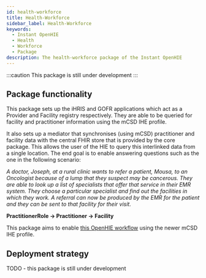 ```yaml
---
id: health-workforce
title: Health-Workforce
sidebar_label: Health-Workforce
keywords:
  - Instant OpenHIE
  - Health
  - Workforce
  - Package
description: The health-workforce package of the Instant OpenHIE
---
```


:::caution
This package is still under development
:::

## Package functionality

This package sets up the iHRIS and GOFR applications which act as a Provider and Facility registry respectively.
They are able to be queried for facility and practitioner information using the mCSD IHE profile.

It also sets up a mediator that synchronises (using mCSD) practitioner and facility data with the central FHIR store that is provided by the core package.
This allows the user of the HIE to query this interlinked data from a single location.
The end goal is to enable answering questions such as the one in the following scenario:

_A doctor, Joseph, at a rural clinic wants to refer a patient, Mousa, to an Oncologist because of a lump that they suspect may be cancerous.
They are able to look up a list of specialists that offer that service in their EMR system.
They choose a particular specialist and find out the facilities in which they work.
A referral can now be produced by the EMR for the patient and they can be sent to that facility for their visit._

**PractitionerRole -> Practitioner -> Facility**

This package aims to enable [this OpenHIE workflow](https://wiki.ohie.org/pages/viewpage.action?pageId=22053221) using the newer mCSD IHE profile.

## Deployment strategy

TODO - this package is still under development
